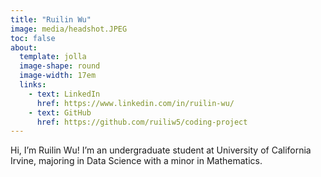 ```yaml
---
title: "Ruilin Wu"
image: media/headshot.JPEG
toc: false
about: 
  template: jolla
  image-shape: round
  image-width: 17em
  links: 
    - text: LinkedIn
      href: https://www.linkedin.com/in/ruilin-wu/
    - text: GitHub
      href: https://github.com/ruiliw5/coding-project 
---
```


Hi, I'm Ruilin Wu! I'm an undergraduate student at University of California Irvine, majoring in Data Science with a minor in Mathematics.
